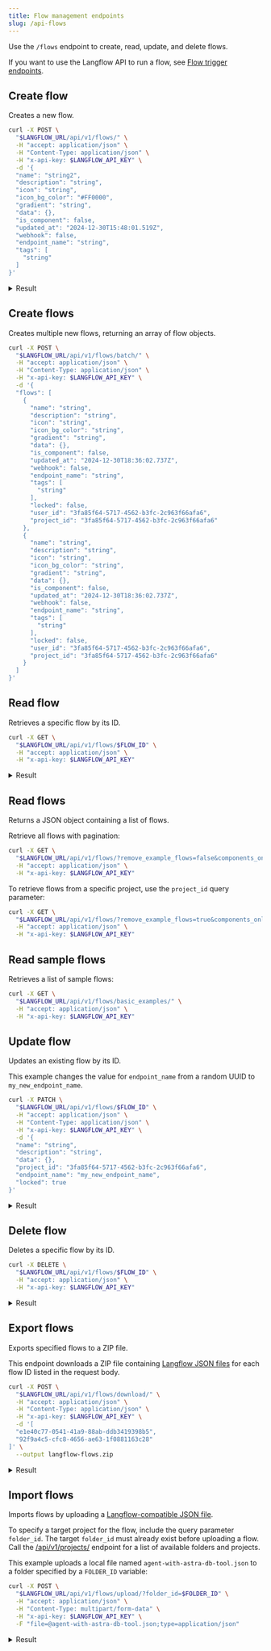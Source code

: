 ```yaml
---
title: Flow management endpoints
slug: /api-flows
---
```


Use the `/flows` endpoint to create, read, update, and delete flows.

If you want to use the Langflow API to run a flow, see [Flow trigger endpoints](/api-flows-run).

## Create flow

Creates a new flow.

```bash
curl -X POST \
  "$LANGFLOW_URL/api/v1/flows/" \
  -H "accept: application/json" \
  -H "Content-Type: application/json" \
  -H "x-api-key: $LANGFLOW_API_KEY" \
  -d '{
  "name": "string2",
  "description": "string",
  "icon": "string",
  "icon_bg_color": "#FF0000",
  "gradient": "string",
  "data": {},
  "is_component": false,
  "updated_at": "2024-12-30T15:48:01.519Z",
  "webhook": false,
  "endpoint_name": "string",
  "tags": [
    "string"
  ]
}'
```

<details>
<summary>Result</summary>

```json
{
  "name": "string2",
  "description": "string",
  "icon": "string",
  "icon_bg_color": "#FF0000",
  "gradient": "string",
  "data": {},
  "is_component": false,
  "updated_at": "2025-02-04T21:07:36+00:00",
  "webhook": false,
  "endpoint_name": "string",
  "tags": ["string"],
  "locked": false,
  "id": "e8d81c37-714b-49ae-ba82-e61141f020ee",
  "user_id": "f58396d4-a387-4bb8-b749-f40825c3d9f3",
  "project_id": "1415de42-8f01-4f36-bf34-539f23e47466"
}
```

</details>

## Create flows

Creates multiple new flows, returning an array of flow objects.

```bash
curl -X POST \
  "$LANGFLOW_URL/api/v1/flows/batch/" \
  -H "accept: application/json" \
  -H "Content-Type: application/json" \
  -H "x-api-key: $LANGFLOW_API_KEY" \
  -d '{
  "flows": [
    {
      "name": "string",
      "description": "string",
      "icon": "string",
      "icon_bg_color": "string",
      "gradient": "string",
      "data": {},
      "is_component": false,
      "updated_at": "2024-12-30T18:36:02.737Z",
      "webhook": false,
      "endpoint_name": "string",
      "tags": [
        "string"
      ],
      "locked": false,
      "user_id": "3fa85f64-5717-4562-b3fc-2c963f66afa6",
      "project_id": "3fa85f64-5717-4562-b3fc-2c963f66afa6"
    },
    {
      "name": "string",
      "description": "string",
      "icon": "string",
      "icon_bg_color": "string",
      "gradient": "string",
      "data": {},
      "is_component": false,
      "updated_at": "2024-12-30T18:36:02.737Z",
      "webhook": false,
      "endpoint_name": "string",
      "tags": [
        "string"
      ],
      "locked": false,
      "user_id": "3fa85f64-5717-4562-b3fc-2c963f66afa6",
      "project_id": "3fa85f64-5717-4562-b3fc-2c963f66afa6"
    }
  ]
}'
```

## Read flow

Retrieves a specific flow by its ID.

```bash
curl -X GET \
  "$LANGFLOW_URL/api/v1/flows/$FLOW_ID" \
  -H "accept: application/json" \
  -H "x-api-key: $LANGFLOW_API_KEY"
```

<details>
<summary>Result</summary>

```json
{
  "name": "Basic Prompting",
  "description": "Perform basic prompting with an OpenAI model.",
  "icon": "Braces",
  "icon_bg_color": null,
  "gradient": "2",
  "data": {
    "nodes": [
     ...
    ]
  }
}
```

</details>

## Read flows

Returns a JSON object containing a list of flows.

Retrieve all flows with pagination:

```bash
curl -X GET \
  "$LANGFLOW_URL/api/v1/flows/?remove_example_flows=false&components_only=false&get_all=true&header_flows=false&page=1&size=50" \
  -H "accept: application/json" \
  -H "x-api-key: $LANGFLOW_API_KEY"
```

To retrieve flows from a specific project, use the `project_id` query parameter:

```bash
curl -X GET \
  "$LANGFLOW_URL/api/v1/flows/?remove_example_flows=true&components_only=false&get_all=false&project_id=$PROJECT_ID&header_flows=false&page=1&size=1" \
  -H "accept: application/json" \
  -H "x-api-key: $LANGFLOW_API_KEY"
```

## Read sample flows

Retrieves a list of sample flows:

```bash
curl -X GET \
  "$LANGFLOW_URL/api/v1/flows/basic_examples/" \
  -H "accept: application/json" \
  -H "x-api-key: $LANGFLOW_API_KEY"
```

## Update flow

Updates an existing flow by its ID.

This example changes the value for `endpoint_name` from a random UUID to `my_new_endpoint_name`.

```bash
curl -X PATCH \
  "$LANGFLOW_URL/api/v1/flows/$FLOW_ID" \
  -H "accept: application/json" \
  -H "Content-Type: application/json" \
  -H "x-api-key: $LANGFLOW_API_KEY" \
  -d '{
  "name": "string",
  "description": "string",
  "data": {},
  "project_id": "3fa85f64-5717-4562-b3fc-2c963f66afa6",
  "endpoint_name": "my_new_endpoint_name",
  "locked": true
}'
```

<details>
<summary>Result</summary>

```json
{
  "name": "string",
  "description": "string",
  "icon": "Braces",
  "icon_bg_color": null,
  "gradient": "2",
  "data": {},
  "is_component": false,
  "updated_at": "2024-12-30T18:30:22+00:00",
  "webhook": false,
  "endpoint_name": "my_new_endpoint_name",
  "tags": null,
  "locked": true,
  "id": "01ce083d-748b-4b8d-97b6-33adbb6a528a",
  "user_id": "f58396d4-a387-4bb8-b749-f40825c3d9f3",
  "project_id": "3fa85f64-5717-4562-b3fc-2c963f66afa6"
}
```

</details>

## Delete flow

Deletes a specific flow by its ID.

```bash
curl -X DELETE \
  "$LANGFLOW_URL/api/v1/flows/$FLOW_ID" \
  -H "accept: application/json" \
  -H "x-api-key: $LANGFLOW_API_KEY"
```

<details>
<summary>Result</summary>

```json
{
  "message": "Flow deleted successfully"
}
```

</details>

## Export flows

Exports specified flows to a ZIP file.

This endpoint downloads a ZIP file containing [Langflow JSON files](/concepts-flows-import#langflow-json-file-contents) for each flow ID listed in the request body.

```bash
curl -X POST \
  "$LANGFLOW_URL/api/v1/flows/download/" \
  -H "accept: application/json" \
  -H "Content-Type: application/json" \
  -H "x-api-key: $LANGFLOW_API_KEY" \
  -d '[
  "e1e40c77-0541-41a9-88ab-ddb3419398b5",
  "92f9a4c5-cfc8-4656-ae63-1f0881163c28"
]' \
  --output langflow-flows.zip
```

<details>
<summary>Result</summary>

```text
  % Total    % Received % Xferd  Average Speed   Time    Time     Time  Current
                                 Dload  Upload   Total   Spent    Left  Speed
100 76437    0 76353  100    84  4516k   5088 --:--:-- --:--:-- --:--:-- 4665k
```

</details>

## Import flows

Imports flows by uploading a [Langflow-compatible JSON file](/concepts-flows-import#langflow-json-file-contents).

To specify a target project for the flow, include the query parameter `folder_id`.
The target `folder_id` must already exist before uploading a flow. Call the [/api/v1/projects/](/api-projects#read-projects) endpoint for a list of available folders and projects.

This example uploads a local file named `agent-with-astra-db-tool.json` to a folder specified by a `FOLDER_ID` variable:

```bash
curl -X POST \
  "$LANGFLOW_URL/api/v1/flows/upload/?folder_id=$FOLDER_ID" \
  -H "accept: application/json" \
  -H "Content-Type: multipart/form-data" \
  -H "x-api-key: $LANGFLOW_API_KEY" \
  -F "file=@agent-with-astra-db-tool.json;type=application/json"
```

<details>
<summary>Result</summary>

```json
[
  {
    "name": "agent-with-astra-db-tool",
    "description": "",
    "icon": null,
    "icon_bg_color": null,
    "gradient": null,
    "data": {}
  ...
  }
]
```

To specify a target project for the flow, include the query parameter `folder_id`.
